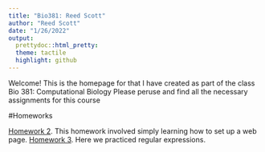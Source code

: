 ```yaml
---
title: "Bio381: Reed Scott"
author: "Reed Scott"
date: "1/26/2022"
output:
  prettydoc::html_pretty:
  theme: tactile
  highlight: github
---
```


Welcome! This is the homepage for that I have created as part of the class Bio 381: Computational Biology
Please peruse and find all the necessary assignments for this course

#Homeworks

[Homework 2](newpage.html). This homework involved simply learning how to set up a web page.
[Homework 3](hmwk3.html). Here we practiced regular expressions.